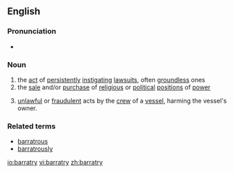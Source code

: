 {{wikipedia}}
==English==

===Pronunciation===
* {{IPA|/ˈbæɻəʧɻi/}}

===Noun===
{{en-noun|barratr|ies}}

# the [[act]] of [[persistently]] [[instigate|instigating]] [[lawsuit]]s, often [[groundless]] ones <br>
# the [[sale]] and/or [[purchase]] of [[religious]] or [[political]] [[position]]s of [[power]]
# {{context|admiralty|_|law}} [[unlawful]] or [[fraudulent]] acts by the [[crew]] of a [[vessel]], harming the vessel's owner.

===Related terms===
* [[barratrous]]
* [[barratrously]]

[[io:barratry]]
[[vi:barratry]]
[[zh:barratry]]